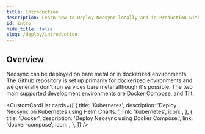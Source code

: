 ```yaml
---
title: Introduction
description: Learn how to Deploy Neosync locally and in Production with hands-on guides
id: intro
hide_title: false
slug: /deploy/introduction
---
```





## Overview

Neosync can be deployed on bare metal or in dockerized environments. The Github repository is set up primarily for dockerized environments and we generally don't run services bare metal although it's possible. The two main supported development environments are Docker Compose, and Tilt.

<CustomCardList
  cards={[
    {
      title: 'Kubernetes',
      description: 'Deploy Neosync on Kubernetes using Helm Charts. ',
      link: 'kubernetes',
      icon: <SiKubernetes />,
    },
    {
      title: 'Docker',
      description: 'Deploy Neosync using Docker Compose.',
      link: 'docker-compose',
      icon: <FaDocker />,
    },
  ]}
/>
